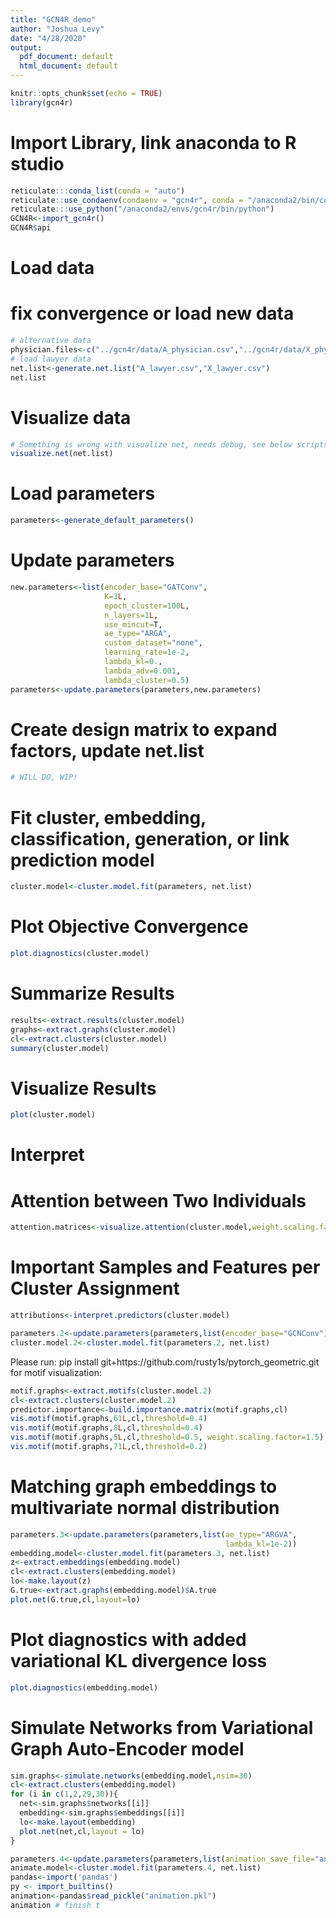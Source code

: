 ```yaml
---
title: "GCN4R_demo"
author: "Joshua Levy"
date: "4/28/2020"
output:
  pdf_document: default
  html_document: default
---
```


```r
knitr::opts_chunk$set(echo = TRUE)
library(gcn4r)
```

# Import Library, link anaconda to R studio
```r
reticulate:::conda_list(conda = "auto")
reticulate::use_condaenv(condaenv = "gcn4r", conda = "/anaconda2/bin/conda")
reticulate:::use_python("/anaconda2/envs/gcn4r/bin/python")
GCN4R<-import_gcn4r()
GCN4R$api
```


# Load data
# fix convergence or load new data
```r
# alternative data
physician.files<-c("../gcn4r/data/A_physician.csv","../gcn4r/data/X_physician.csv")
# load lawyer data
net.list<-generate.net.list("A_lawyer.csv","X_lawyer.csv") 
net.list
```

# Visualize data

```r
# Something is wrong with visualize net, needs debug, see below scripts for more info on plotting actual true graph
visualize.net(net.list)
```

# Load parameters

```r
parameters<-generate_default_parameters()
```

# Update parameters

```r
new.parameters<-list(encoder_base="GATConv",
                     K=3L,
                     epoch_cluster=100L,
                     n_layers=1L,
                     use_mincut=T,
                     ae_type="ARGA",
                     custom_dataset="none",
                     learning_rate=1e-2,
                     lambda_kl=0.,
                     lambda_adv=0.001,
                     lambda_cluster=0.5)
parameters<-update.parameters(parameters,new.parameters)
```


# Create design matrix to expand factors, update net.list
```r
# WILL DO, WIP!
```


# Fit cluster, embedding, classification, generation, or link prediction model
```r
cluster.model<-cluster.model.fit(parameters, net.list)
```

# Plot Objective Convergence
```r
plot.diagnostics(cluster.model)
```

# Summarize Results
```r
results<-extract.results(cluster.model)
graphs<-extract.graphs(cluster.model)
cl<-extract.clusters(cluster.model)
summary(cluster.model)
```


# Visualize Results
```r
plot(cluster.model)
```


# Interpret
# Attention between Two Individuals 
```r
attention.matrices<-visualize.attention(cluster.model,weight.scaling.factor = 4)
```
# Important Samples and Features per Cluster Assignment 
```r
attributions<-interpret.predictors(cluster.model)
```

```r
parameters.2<-update.parameters(parameters,list(encoder_base="GCNConv"))
cluster.model.2<-cluster.model.fit(parameters.2, net.list)
```
Please run: pip install git+https://github.com/rusty1s/pytorch_geometric.git for motif visualization:
```r
motif.graphs<-extract.motifs(cluster.model.2)
cl<-extract.clusters(cluster.model.2)
predictor.importance<-build.importance.matrix(motif.graphs,cl)
vis.motif(motif.graphs,61L,cl,threshold=0.4)
vis.motif(motif.graphs,8L,cl,threshold=0.4)
vis.motif(motif.graphs,5L,cl,threshold=0.5, weight.scaling.factor=1.5)
vis.motif(motif.graphs,71L,cl,threshold=0.2)
```
# Matching graph embeddings to multivariate normal distribution
```r
parameters.3<-update.parameters(parameters,list(ae_type="ARGVA",
                                                lambda_kl=1e-2))
embedding.model<-cluster.model.fit(parameters.3, net.list)
z<-extract.embeddings(embedding.model)
cl<-extract.clusters(embedding.model)
lo<-make.layout(z)
G.true<-extract.graphs(embedding.model)$A.true
plot.net(G.true,cl,layout=lo)
```
# Plot diagnostics with added variational KL divergence loss
```r
plot.diagnostics(embedding.model)
```


# Simulate Networks from Variational Graph Auto-Encoder model
```r
sim.graphs<-simulate.networks(embedding.model,nsim=30)
cl<-extract.clusters(embedding.model)
for (i in c(1,2,29,30)){
  net<-sim.graphs$networks[[i]]
  embedding<-sim.graphs$embeddings[[i]]
  lo<-make.layout(embedding)
  plot.net(net,cl,layout = lo)
}
```

```r
parameters.4<-update.parameters(parameters,list(animation_save_file="animation.pkl"))
animate.model<-cluster.model.fit(parameters.4, net.list)
pandas<-import('pandas')
py <- import_builtins()
animation<-pandas$read_pickle("animation.pkl")
animation # finish t
```




